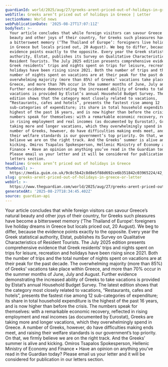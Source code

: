 ```yaml
---
guardianId: world/2025/aug/27/greeks-arent-priced-out-of-holidays-in-greece
webTitle: Greeks aren’t priced out of holidays in Greece | Letter
sectionName: World news
webPublicationDate: '2025-08-27T17:07:11Z'
bodyText: >-
  Your article concludes that while foreign visitors can savour Greece’s natural
  beauty and other joys of their country, for Greeks such pleasures have become
  a bittersweet memory (‘The Thailand of Europe’: foreigners live holiday dreams
  in Greece but locals priced out, 20 August). We beg to differ, because the
  evidence points exactly to the opposite. Every year the Greek statistical
  authority, Elstat, publishes its Survey on Qualitative Characteristics of
  Resident Tourists. The July 2025 edition presents comprehensive evidence that
  Greek residents’ trips and nights spent on trips for leisure, recreation and
  holidays have been rising since 2021. Both the number of trips and the total
  number of nights spent on vacations are at their peak for the past decade. The
  overwhelming majority (more than 85%) of Greeks’ vacations take place within
  Greece, and more than 70% occur in the summer months of June, July and August.
  Further evidence demonstrating the increased ability of Greeks to take
  vacations is provided by Elstat’s annual Household Budget Survey. The latest
  edition shows that the category most closely related to vacations,
  “Restaurants, cafes and hotels”, presents the fastest rise among 12
  sub-categories of expenditure; its share in total household expenditure is the
  highest of the past 16 years, and is now higher than before the crisis. The
  numbers speak for themselves: with a remarkable economic recovery, reflected
  in rising employment and real incomes (as documented by Eurostat), Greeks are
  taking more and longer vacations, which they overwhelmingly spend in Greece. A
  number of Greeks, however, do have difficulties making ends meet, and raising
  their welfare standards is our government’s top priority. On that, we firmly
  believe we are on the right track. And the Greeks’ summer is alive and
  kicking. Omiros Tsapalos Spokesperson, Hellenic Ministry of Economy and
  Finance • Have an opinion on anything you’ve read in the Guardian today?
  Please email us your letter and it will be considered for publication in our
  letters section.
headline: Greeks aren’t priced out of holidays in Greece
thumbnail: >-
  https://media.guim.co.uk/9c8c5b42c8d8e5f88d692ce6b351842c03965224/42_0_4838_3870/500.jpg
slug: greeks-arent-priced-out-of-holidays-in-greece-or-letter
webUrl: >-
  https://www.theguardian.com/world/2025/aug/27/greeks-arent-priced-out-of-holidays-in-greece
generatedAt: '2025-08-27T18:34:45.402Z'
source: guardian-api
---
```

Your article concludes that while foreign visitors can savour Greece’s natural beauty and other joys of their country, for Greeks such pleasures have become a bittersweet memory (‘The Thailand of Europe’: foreigners live holiday dreams in Greece but locals priced out, 20 August). We beg to differ, because the evidence points exactly to the opposite. Every year the Greek statistical authority, Elstat, publishes its Survey on Qualitative Characteristics of Resident Tourists. The July 2025 edition presents comprehensive evidence that Greek residents’ trips and nights spent on trips for leisure, recreation and holidays have been rising since 2021. Both the number of trips and the total number of nights spent on vacations are at their peak for the past decade. The overwhelming majority (more than 85%) of Greeks’ vacations take place within Greece, and more than 70% occur in the summer months of June, July and August. Further evidence demonstrating the increased ability of Greeks to take vacations is provided by Elstat’s annual Household Budget Survey. The latest edition shows that the category most closely related to vacations, “Restaurants, cafes and hotels”, presents the fastest rise among 12 sub-categories of expenditure; its share in total household expenditure is the highest of the past 16 years, and is now higher than before the crisis. The numbers speak for themselves: with a remarkable economic recovery, reflected in rising employment and real incomes (as documented by Eurostat), Greeks are taking more and longer vacations, which they overwhelmingly spend in Greece. A number of Greeks, however, do have difficulties making ends meet, and raising their welfare standards is our government’s top priority. On that, we firmly believe we are on the right track. And the Greeks’ summer is alive and kicking. Omiros Tsapalos Spokesperson, Hellenic Ministry of Economy and Finance • Have an opinion on anything you’ve read in the Guardian today? Please email us your letter and it will be considered for publication in our letters section.
